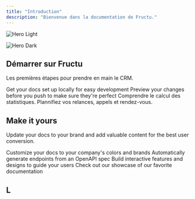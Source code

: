 ```yaml
---
title: "Introduction"
description: "Bienvenue dans la documentation de Fructu."
---
```


<img
  className="block dark:hidden"
  src="/images/hero-light.png"
  alt="Hero Light"
/>

<img
  className="hidden dark:block"
  src="/images/hero-dark.png"
  alt="Hero Dark"
/>

## Démarrer sur Fructu

Les premières étapes pour prendre en main le CRM.

<CardGroup cols={2}>
  <Card title="Configurez votre Workspace" icon="pen-to-square" href="https://mintlify.com/docs/quickstart">
    Get your docs set up locally for easy development
  </Card>
  <Card title="Leads" icon="users" href="https://mintlify.com/docs/development">
    Preview your changes before you push to make sure they're perfect
  </Card>
  <Card title="Dashboard" icon="chart-line">
    Comprendre le calcul des statistiques.
  </Card>
  <Card title="Tâches" icon="calendar-check">
    Plannifiez vos relances, appels et rendez-vous.
  </Card>
</CardGroup>

## Make it yours

Update your docs to your brand and add valuable content for the best user conversion.

<CardGroup cols={2}>
  <Card title="Customize Style" icon="palette" href="https://mintlify.com/docs/settings/global">
    Customize your docs to your company's colors and brands
  </Card>
  <Card title="Intégration API" icon="code" href="https://mintlify.com/docs/api-playground/openapi">
    Automatically generate endpoints from an OpenAPI spec
  </Card>
  <Card title="Add Components" icon="screwdriver-wrench" href="https://mintlify.com/docs/content/components/accordions">
    Build interactive features and designs to guide your users
  </Card>
  <Card title="Get Inspiration" icon="stars" href="https://mintlify.com/customers">
    Check out our showcase of our favorite documentation
  </Card>
</CardGroup>

## L